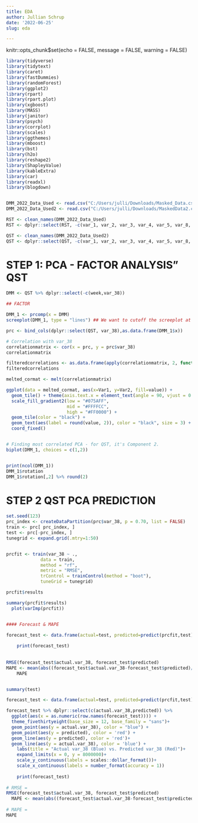 ```yaml
---
title: EDA
author: Jullian Schrup
date: '2022-06-25'
slug: eda

---
```

knitr::opts_chunk$set(echo = FALSE, message = FALSE, warning = FALSE)
```r

library(tidyverse)
library(tidytext)
library(caret)
library(fastDummies)
library(randomForest)
library(ggplot2)
library(rpart)
library(rpart.plot)
library(xgboost)
library(MASS)
library(janitor)
library(psych)
library(corrplot)
library(scales)
library(ggthemes)
library(mboost)
library(bst)
library(h2o)
library(reshape2)
library(ShapleyValue)
library(kableExtra)
library(car)
library(readxl)
library(blogdown)


DMM_2022_Data_Used <- read.csv("C:/Users/julli/Downloads/Masked_Data.csv")
DMM_2022_Data_Used2 <- read.csv("C:/Users/julli/Downloads/MaskedData2.csv")

RST <- clean_names(DMM_2022_Data_Used)
RST <- dplyr::select(RST, -c(var_1, var_2, var_3, var_4, var_5, var_8, var_9))

QST <- clean_names(DMM_2022_Data_Used2)
QST <- dplyr::select(QST, -c(var_1, var_2, var_3, var_4, var_5, var_8, var_9))


```

# STEP 1: PCA - FACTOR ANALYSIS" QST

```r

DMM <- QST %>% dplyr::select(-c(week,var_38))

## FACTOR

DMM_1 <- prcomp(x = DMM)
screeplot(DMM_1, type = "lines") ## We want to cutoff the screeplot at 4 factors

prc <- bind_cols(dplyr::select(QST, var_38),as.data.frame(DMM_1$x))

# Correlation with var_38
correlationmatrix <- cor(x = prc, y = prc$var_38) 
correlationmatrix

filteredcorrelations <- as.data.frame(apply(correlationmatrix, 2, function(x) ifelse (abs(x) >=0.10, round(x,3), "-")))
filteredcorrelations

melted_cormat <- melt(correlationmatrix)

ggplot(data = melted_cormat, aes(x=Var1, y=Var2, fill=value)) + 
  geom_tile() + theme(axis.text.x = element_text(angle = 90, vjust = 0.5, hjust=1))  + 
  scale_fill_gradient2(low = "#075AFF",
                       mid = "#FFFFCC",
                       high = "#FF0000") +
  geom_tile(color = "black") +
  geom_text(aes(label = round(value, 2)), color = "black", size = 3) +
  coord_fixed()


# Finding most correlated PCA - for QST, it's Component 2.
biplot(DMM_1, choices = c(1,2))


print(ncol(DMM_1))
DMM_1$rotation
DMM_1$rotation[,2] %>% round(2)
```

# STEP 2 QST PCA PREDICTION

```r
set.seed(123)
prc_index <- createDataPartition(prc$var_38, p = 0.70, list = FALSE)
train <- prc[ prc_index, ]
test <- prc[-prc_index, ]
tunegrid <- expand.grid(.mtry=1:50)


prcfit <- train(var_38 ~ .,
             data = train, 
             method = "rf",
             metric = "RMSE",
             trControl = trainControl(method = "boot"),
             tuneGrid = tunegrid)

prcfit$results

summary(prcfit$results)
  plot(varImp(prcfit))


#### Forecast & MAPE

forecast_test <- data.frame(actual=test, predicted=predict(prcfit,test))
  
    print(forecast_test)
    
  
RMSE(forecast_test$actual.var_38, forecast_test$predicted) 
MAPE <- mean(abs((forecast_test$actual.var_38-forecast_test$predicted)/forecast_test$actual.var_38)) * 100
    MAPE


summary(test)

forecast_test <- data.frame(actual=test, predicted=predict(prcfit,test))

forecast_test %>% dplyr::select(c(actual.var_38,predicted)) %>% 
  ggplot(aes(x = as.numeric(row.names(forecast_test)))) +
  theme_fivethirtyeight(base_size = 12, base_family = "sans")+
  geom_point(aes(y = actual.var_38), color = "blue") + 
  geom_point(aes(y = predicted), color = 'red') + 
  geom_line(aes(y = predicted), color = 'red')+ 
  geom_line(aes(y = actual.var_38), color = 'blue') +
    labs(title = "Actual var_38 (Blue) vs. Predicted var_38 (Red)")+ 
    expand_limits(x = 0, y = 8000000)+ 
    scale_y_continuous(labels = scales::dollar_format())+
    scale_x_continuous(labels = number_format(accuracy = 1))
  
    print(forecast_test)
    
# RMSE = 
RMSE(forecast_test$actual.var_38, forecast_test$predicted) 
  MAPE <- mean(abs((forecast_test$actual.var_38-forecast_test$predicted)/forecast_test$actual.var_38)) * 100
  
# MAPE = 
MAPE


```
